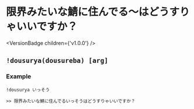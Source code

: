 
# 限界みたいな鯖に住んでる〜はどうすりゃいいですか？

<VersionBadge children={'v1.0.0'} />

## `!dousurya(dousureba) [arg]`

### Example

`!dousurya いっそう`

```
>> 限界みたいな鯖に住んでるいっそうはどうすりゃいいですか？
```
